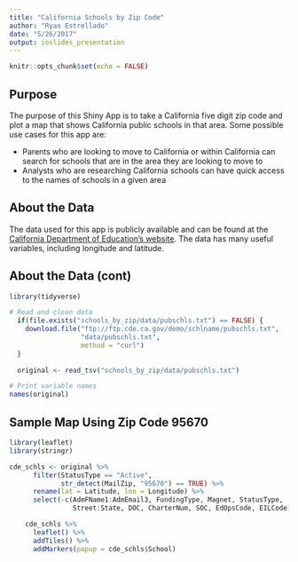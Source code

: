 ```yaml
---
title: "California Schools by Zip Code"
author: "Ryan Estrellado"
date: "5/26/2017"
output: ioslides_presentation
---
```


```r
knitr::opts_chunk$set(echo = FALSE)
```

## Purpose 

The purpose of this Shiny App is to take a California five digit zip code and 
plot a map that shows California public schools in that area. Some possible 
use cases for this app are: 

- Parents who are looking to move to California or within California can search 
for schools that are in the area they are looking to move to  
- Analysts who are researching California schools can have quick access to 
the names of schools in a given area 

## About the Data 

The data used for this app is publicly available and can be found at the 
[California Department of Education's website](http://www.cde.ca.gov/ds/si/ds/pubschls.asp). The data has many 
useful variables, including longitude and latitude. 

## About the Data (cont)

```r
library(tidyverse)

# Read and clean data
  if(file.exists("schools_by_zip/data/pubschls.txt") == FALSE) {
    download.file("ftp://ftp.cde.ca.gov/demo/schlname/pubschls.txt",
                  "data/pubschls.txt",
                  method = "curl")
  }
  
  original <- read_tsv("schools_by_zip/data/pubschls.txt") 

# Print variable names 
names(original)
```

## Sample Map Using Zip Code 95670

```r
library(leaflet)
library(stringr)

cde_schls <- original %>%
      filter(StatusType == "Active",
             str_detect(MailZip, "95670") == TRUE) %>%
      rename(lat = Latitude, lon = Longitude) %>%
      select(-c(AdmFName1:AdmEmail3, FundingType, Magnet, StatusType,
                Street:State, DOC, CharterNum, SOC, EdOpsCode, EILCode))

    cde_schls %>%
      leaflet() %>%
      addTiles() %>%
      addMarkers(popup = cde_schls$School)
```

